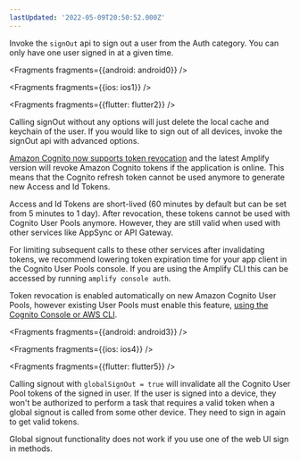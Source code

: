 ```yaml
---
lastUpdated: '2022-05-09T20:50:52.000Z'
---
```

Invoke the `signOut` api to sign out a user from the Auth category. You can only have one user signed in at a given time.


<Fragments fragments={{android: android0}} />


<Fragments fragments={{ios: ios1}} />


<Fragments fragments={{flutter: flutter2}} />

Calling signOut without any options will just delete the local cache and keychain of the user. If you would like to sign out of all devices, invoke the signOut api with advanced options.

[Amazon Cognito now supports token revocation](https://aws.amazon.com/about-aws/whats-new/2021/06/amazon-cognito-now-supports-targeted-sign-out-through-refresh-token-revocation/) and the latest Amplify version will revoke Amazon Cognito tokens if the application is online. This means that the Cognito refresh token cannot be used anymore to generate new Access and Id Tokens.

Access and Id Tokens are short-lived (60 minutes by default but can be set from 5 minutes to 1 day). After revocation, these tokens cannot be used with Cognito User Pools anymore. However, they are still valid when used with other services like AppSync or API Gateway.

For limiting subsequent calls to these other services after invalidating tokens, we recommend lowering token expiration time for your app client in the Cognito User Pools console. If you are using the Amplify CLI this can be accessed by running `amplify console auth`.

Token revocation is enabled automatically on new Amazon Cognito User Pools, however existing User Pools must enable this feature, [using the Cognito Console or AWS CLI](https://docs.aws.amazon.com/cognito/latest/developerguide/token-revocation.html).


<Fragments fragments={{android: android3}} />


<Fragments fragments={{ios: ios4}} />


<Fragments fragments={{flutter: flutter5}} />

Calling signout with `globalSignOut = true` will invalidate all the Cognito User Pool tokens of the signed in user. If the user is signed into a device, they won't be authorized to perform a task that requires a valid token when a global signout is called from some other device. They need to sign in again to get valid tokens.

<Callout warning>
Global signout functionality does not work if you use one of the web UI sign in methods.
</Callout>
